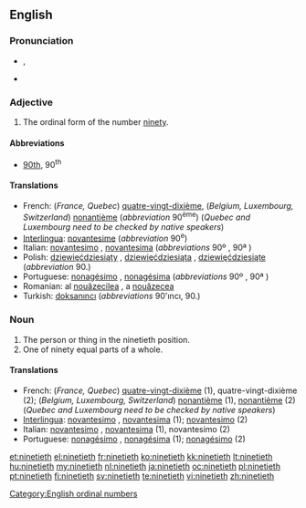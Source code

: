 ==English==

===Pronunciation===
* {{IPA|/ˈnaɪntiəθ/}}, {{SAMPA|/"naInti@T/}}
* {{hyphenation|nine|ti|eth}}

===Adjective===
{{en-adj|-}}

# The ordinal form of the number [[ninety]].

====Abbreviations====
* [[90th]], 90<sup>th</sup>

====Translations====

* French: (''France, Quebec'') [[quatre-vingt-dixième]], (''Belgium, Luxembourg, Switzerland'') [[nonantième]] (''abbreviation'' 90<sup>ème</sup>)  (''Quebec and Luxembourg need to be checked by native speakers'')
* [[Interlingua]]: [[novantesime]] (''abbreviation'' 90<sup>e</sup>)
* Italian: [[novantesimo]] {{m}}, [[novantesima]] {{f}} (''abbreviations'' 90º {{m}}, 90ª {{f}})
* Polish: [[dziewięćdziesiąty]] {{m}}, [[dziewięćdziesiąta]] {{f}}, [[dziewięćdziesiąte]] {{n}} (''abbreviation'' 90.)
* Portuguese: [[nonagésimo]] {{m}}, [[nonagésima]] {{f}} (''abbreviations'' 90º {{m}}, 90ª {{f}})
* Romanian: al [[nouăzecilea]] {{m}}, a [[nouăzecea]] {{f}}
* Turkish: [[doksanıncı]] (''abbreviations'' 90'ıncı, 90.)

===Noun===
{{en-noun}}

# The person or thing in the ninetieth position.
# One of ninety equal parts of a whole.

====Translations====

* French: (''France, Quebec'') [[quatre-vingt-dixième]] {{m|f}} (1), quatre-vingt-dixième {{m}} (2); (''Belgium, Luxembourg, Switzerland'') [[nonantième]] {{m|f}} (1),  [[nonantième]] {{m}} (2)  (''Quebec and Luxembourg need to be checked by native speakers'')
* [[Interlingua]]: [[novantesimo]] {{m}}, [[novantesima]] {{f}} (1); [[novantesimo]] (2)
* Italian: [[novantesimo]] {{m}}, [[novantesima]] {{f}} (1), novantesimo {{m}} (2)
* Portuguese: [[nonagésimo]] {{m}}, [[nonagésima]] {{f}} (1); [[nonagésimo]] {{m}} (2)

[[Category:English ordinal numbers]]

[[et:ninetieth]]
[[el:ninetieth]]
[[fr:ninetieth]]
[[ko:ninetieth]]
[[kk:ninetieth]]
[[lt:ninetieth]]
[[hu:ninetieth]]
[[my:ninetieth]]
[[nl:ninetieth]]
[[ja:ninetieth]]
[[oc:ninetieth]]
[[pl:ninetieth]]
[[pt:ninetieth]]
[[fi:ninetieth]]
[[sv:ninetieth]]
[[te:ninetieth]]
[[vi:ninetieth]]
[[zh:ninetieth]]